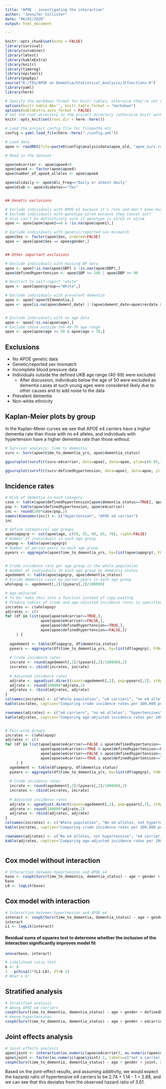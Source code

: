 ```yaml
---
title: "APOE - investigating the interaction"
author: "Jennifer Collister"
date: "06/01/2020"
output: html_document

---
```


```r
knitr::opts_chunk$set(echo = FALSE)
library(survival)
library(survminer)
library(lmtest)
library(kableExtra)
library(knitr)
library(timereg)
library(epitools)
library(popEpi)
source("K:/TEU/APOE on Dementia/Statistical_Analysis/JCfunctions.R")
library(yaml)
library(here)

# Specify the markdown format for knitr tables, otherwise they're not compatible with kableExtra
options(knitr.kable.NA='', knitr.table.format = "markdown")
options(kableExtra.auto_format = FALSE)
# Set the root directory to the project directory (otherwise knitr works in the directory of the Rmd file by default)
knitr::opts_knit$set(root.dir = here::here())

# Load the project config file for filepaths etc
config = yaml.load_file(here::here("./config.yml"))

# Load data
apoe <- readRDS(file=paste0(config$analysisdata$apoe_old, "apoe_surv.rds"))

```

```r
# Read in the dataset

apoe$e4carrier <- apoe$apoe4>0
apoe$apoe4 <- factor(apoe$apoe4)
apoe$number_of_apoe4_alleles <- apoe$apoe4

apoe$alcdaily <- apoe$Alc_Freq=="Daily or almost daily"
apoe$diab <- apoe$diabetes=="Yes"


## Genetic exclusions

# Exclude individuals with APOE e1 because it's rare and don't know much about it
# Exclude individuals with genotype e2/e4 because they cancel out?
# Also can't be definitively sure if genotype is e1/e3 or e2/e4
apoe <- apoe[apoe$apoe1==0 & !is.na(apoe$apoe1),]

# Exclude individuals with genetic/reported sex mismatch
apoe$Sex <- factor(apoe$Sex, ordered=FALSE)
apoe <- apoe[apoe$Sex == apoe$gender,]


## Other important exclusions

# Exclude individuals with missing BP data
apoe <- apoe[!is.nan(apoe$SBP) & !is.nan(apoe$DBP),]
apoe$definedhypertension <- apoe$SBP >= 140 | apoe$DBP >= 90

# Restrict to self-report "white"
apoe <- apoe[apoe$group=="White",]

# Exclude individuals with prevalent dementia
apoe <- apoe[!apoe$VIdementia,]
apoe <- apoe[is.na(apoe$dement_date) | (apoe$dement_date>apoe$recdate & !is.na(apoe$dement_date)),]


# Exclude individuals with no age data
apoe <- apoe[!is.na(apoe$age),]
# Exclude those outside the 40-70 age range
apoe <- apoe[apoe$age >= 50 & apoe$age < 70,]


```
## Exclusions
* No APOE genetic data
* Genetic/reported sex mismatch
* Incomplete blood pressure data
* Individuals outside the defined UKB age range (40-69) were excluded
  * After discussion, individuals below the age of 50 were excluded as dementia cases at such young ages were considered likely due to other causes and to add noise to the data
* Prevalent dementia
* Non-white ethnicity

## Kaplan-Meier plots by group

In the Kaplan-Meier curves we see that APOE e4 carriers have a higher dementia rate than those with no e4 alleles, and individuals with hypertension have a higher dementia rate than those without.

```r
# Survival analysis: time to dementia
surv <- Surv(apoe$time_to_dementia_yrs, apoe$dementia_status)

ggsurvplot(survfit(surv~e4carrier, data=apoe), data=apoe, ylim=c(0.95,1), risk.table=TRUE, ylab="Proportion without dementia", title="Kaplan-Meier plot of time to dementia diagnosis \nby APOE e4 carrier status", xlab="Time, years", censor=FALSE)

ggsurvplot(survfit(surv~definedhypertension, data=apoe), data=apoe, ylim=c(0.95,1), risk.table=TRUE, ylab="Proportion without dementia", title="Kaplan-Meier plot of time to dementia diagnosis \nby hypertension status", xlab="Time, years", censor=FALSE)
```

## Incidence rates

```r


# Risk of dementia in each category
case <- table(apoe$definedhypertension[apoe$dementia_status==TRUE], apoe$e4carrier[apoe$dementia_status==TRUE])
pop <- table(apoe$definedhypertension, apoe$e4carrier)
inc <- round(100*case/pop,2)
names(dimnames(inc)) <- c("Hypertension", "APOE e4 carrier")
inc

# Define categorical age groups
apoe$agegrp <- cut(apoe$age, c(50, 55, 60, 65, 70), right=FALSE)
# Number of individuals in each age group
agepop <- table(apoe$agegrp)
# Number of person-years in each age group
pyears <- aggregate(apoe$time_to_dementia_yrs, by=list(apoe$agegrp), FUN=sum)


# Crude incidence rate per age group in the whole population
# Number of individuals in each age group by dementia status
agedement <- table(apoe$agegrp, apoe$dementia_status)
# Divide dementia cases by person-years in each age group
wholepop <- agedement[,2]/(pyears[,2]/100000)

# Age-adjusted
# To Do: make this into a function instead of copy-pasting
# Produce tables of crude and age-adjusted incidence rates in specified groups
incrates <- c(wholepop)
adjrates <- c()
for (df in list(apoe[apoe$e4carrier==TRUE,], 
                apoe[apoe$e4carrier==FALSE,],
                apoe[apoe$definedhypertension==TRUE,],
                apoe[apoe$definedhypertension==FALSE,])
     ) {
  
  agedement <- table(df$agegrp, df$dementia_status)
  pyears <- aggregate(df$time_to_dementia_yrs, by=list(df$agegrp), FUN=sum)
  
  # Crude incidence rates
  incrate <- round(agedement[,2]/(pyears[,2]/100000),2)
  incrates <- cbind(incrates, incrate)
  
  # Adjusted incidence rates
  adjrate <- ageadjust.direct(count=agedement[,2], pop=pyears[,2], stdpop=agepop)
  adjrate <- round(100000*adjrate,2)
  adjrates <- rbind(adjrates, adjrate)
}
colnames(incrates) <- c("Whole population", "e4 carriers", "no e4 alleles", "hypertensives", "not hypertensives")
kable(incrates, caption="Comparing crude incidence rates per 100,000 person-years in different groups")

rownames(adjrates) <- c("e4 carriers", "no e4 alleles", "hypertensives", "not hypertensives")
kable(adjrates, caption="Comparing age-adjusted incidence rates per 100,000 person years in different groups")


# Pair-wise groups
incrates <- c(wholepop)
adjrates <- c()
for (df in list(apoe[apoe$e4carrier==FALSE & apoe$definedhypertension==FALSE,], 
                apoe[apoe$e4carrier==TRUE & apoe$definedhypertension==FALSE,],
                apoe[apoe$e4carrier==FALSE & apoe$definedhypertension==TRUE,],
                apoe[apoe$e4carrier==TRUE & apoe$definedhypertension==TRUE,])
     ) {
  agedement <- table(df$agegrp, df$dementia_status)
  pyears <- aggregate(df$time_to_dementia_yrs, by=list(df$agegrp), FUN=sum)
  
  # Crude incidence rates
  incrate <- round(agedement[,2]/(pyears[,2]/100000),2)
  incrates <- cbind(incrates, incrate)
  
  # Adjusted incidence rates
  adjrate <- ageadjust.direct(count=agedement[,2], pop=pyears[,2], stdpop=agepop)
  adjrate <- round(100000*adjrate,2)
  adjrates <- rbind(adjrates, adjrate)
}
colnames(incrates) <- c("Whole population", "No e4 alleles, not hypertensive", "e4 carrier, not hypertensive", "No e4 alleles, hypertensive", "e4 carrier, hypertensive")
kable(incrates, caption="Comparing crude incidence rates per 100,000 person-years in different groups")

rownames(adjrates) <- c("No e4 alleles, not hypertensive", "e4 carrier, not hypertensive", "No e4 alleles, hypertensive", "e4 carrier, hypertensive")
kable(adjrates, caption="Comparing age-adjusted incidence rates per 100,000 person years in different groups")



```

## Cox model without interaction
```r

# Interaction between hypertension and APOE e4
base <- coxph(Surv(time_to_dementia, dementia_status) ~ age + gender + definedhypertension + e4carrier, data=apoe)
base
L0 <- logLik(base)
```

## Cox model with interaction
```r

# Interaction between hypertension and APOE e4
interact <- coxph(Surv(time_to_dementia, dementia_status) ~ age + gender + definedhypertension * e4carrier, data=apoe)
interact
L1 <- logLik(interact)
```

#### Residual sums of squares test to determine whether the inclusion of the interaction significantly improves model fit
```r

anova(base, interact)

# Likelihood ratio test
k <- 4
1 - pchisq(2*(L1-L0), df=k-1)
# What's k?

```

## Stratified analysis
```r
# Stratified analysis
# Among APOE e4 carriers
coxph(Surv(time_to_dementia, dementia_status) ~ age + gender + definedhypertension, data=apoe[apoe$e4carrier==TRUE,])
# Among hypertensives
coxph(Surv(time_to_dementia, dementia_status) ~ age + gender + e4carrier, data=apoe[apoe$definedhypertension==TRUE,])
```

## Joint effects analysis
```r
# Joint effects analysis
apoe$joint <- interaction(as.numeric(apoe$e4carrier), as.numeric(apoe$definedhypertension))
apoe$joint <- factor(as.numeric(apoe$joint)-1, labels=c("not a carrier, no hypertension", "e4 carrier, no hypertension", "not a carrier, hypertensive", "e4 carrier, hypertensive"))
coxph(Surv(time_to_dementia, dementia_status) ~ age + gender + joint, data=apoe)
```

Based on the joint-effect results, and assuming additivity, we would expect the hazards ratio of hypertensive e4 carriers to be 2.74 + 1.14 - 1 = 2.88, and we can see that this deviates from the observed hazard ratio of 3.61.

